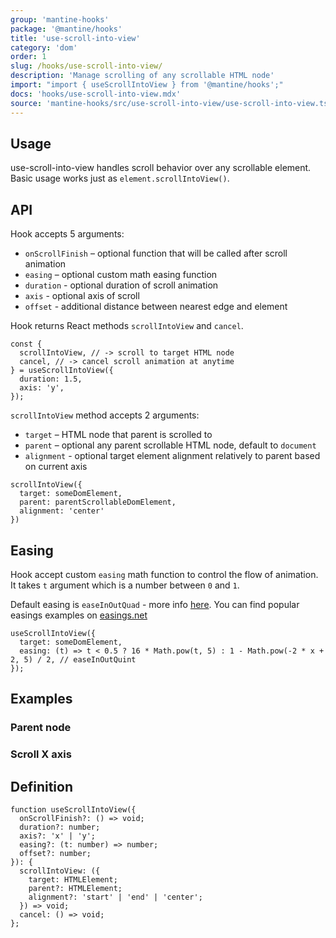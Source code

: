 ```yaml
---
group: 'mantine-hooks'
package: '@mantine/hooks'
title: 'use-scroll-into-view'
category: 'dom'
order: 1
slug: /hooks/use-scroll-into-view/
description: 'Manage scrolling of any scrollable HTML node'
import: "import { useScrollIntoView } from '@mantine/hooks';"
docs: 'hooks/use-scroll-into-view.mdx'
source: 'mantine-hooks/src/use-scroll-into-view/use-scroll-into-view.ts'
---
```


## Usage

use-scroll-into-view handles scroll behavior over any scrollable element.
Basic usage works just as `element.scrollIntoView()`.

<Demo data={useScrollIntoViewUsage} />

## API

Hook accepts 5 arguments:

- `onScrollFinish` – optional function that will be called after scroll animation
- `easing` – optional custom math easing function
- `duration` - optional duration of scroll animation
- `axis` - optional axis of scroll
- `offset` - additional distance between nearest edge and element

Hook returns React methods `scrollIntoView` and `cancel`.

```tsx
const {
  scrollIntoView, // -> scroll to target HTML node
  cancel, // -> cancel scroll animation at anytime
} = useScrollIntoView({
  duration: 1.5,
  axis: 'y',
});
```

`scrollIntoView` method accepts 2 arguments:

- `target` – HTML node that parent is scrolled to
- `parent` – optional any parent scrollable HTML node, default to `document`
- `alignment` - optional target element alignment relatively to parent based on current axis

```tsx
scrollIntoView({
  target: someDomElement,
  parent: parentScrollableDomElement,
  alignment: 'center'
})
```

## Easing

Hook accept custom `easing` math function to control the flow of animation.
It takes `t` argument which is a number between `0` and `1`.

Default easing is `easeInOutQuad` - more info [here](https://easings.net/#easeInOutQuad).
You can find popular easings examples on [easings.net](https://easings.net/)

```tsx
useScrollIntoView({
  target: someDomElement,
  easing: (t) => t < 0.5 ? 16 * Math.pow(t, 5) : 1 - Math.pow(-2 * x + 2, 5) / 2, // easeInOutQuint
});
```

## Examples

### Parent node

<Demo data={useScrollIntoViewParent} />

### Scroll X axis

<Demo data={useScrollIntoViewAxis} />

## Definition

```tsx
function useScrollIntoView({
  onScrollFinish?: () => void;
  duration?: number;
  axis?: 'x' | 'y';
  easing?: (t: number) => number;
  offset?: number;
}): {
  scrollIntoView: ({
    target: HTMLElement;
    parent?: HTMLElement;
    alignment?: 'start' | 'end' | 'center';
  }) => void;
  cancel: () => void;
};
```
